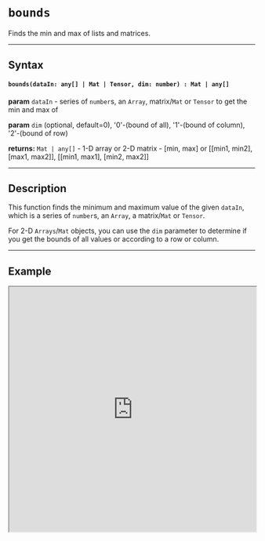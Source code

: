 
# `bounds`

Finds the min and max of lists and matrices.

---

## Syntax

#### `bounds(dataIn: any[] | Mat | Tensor, dim: number) : Mat | any[]`

**param** `dataIn` - series of `number`s, an `Array`, matrix/`Mat` or `Tensor` to get the min and max of

**param** `dim` (optional, default=0), '0'-(bound of all), '1'-(bound of column), '2'-(bound of row)

**returns:** `Mat | any[]` - 1-D array or 2-D matrix - [min, max] or [[min1, min2], [max1, max2]], [[min1, max1], [min2, max2]]

---

## Description

This function finds the minimum and maximum value of the given `dataIn`, which is a series of `number`s, an `Array`, a matrix/`Mat` or `Tensor`. 

For 2-D `Arrays`/`Mat` objects, you can use the `dim` parameter to determine if you get the bounds of all values or according to a row or column.

---

## Example

<iframe src="https://hlab.app/s/LinJianan/bounds_hbook"
    width="100%"
    height="500px"/>
